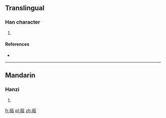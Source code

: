 ==Translingual==

===Han character===
{{Han char|rn=98|rad=瓦|as=07|sn=12|four=|canj=口月一女弓 (RBMVN)}}

# {{defn|Han|sort=瓦07}}

====References====
* {{Han ref|kx=0749.140|dkj=21500|dj=1157.350|hdz=21425.140|uh=74F9|ud=29945}}

----

==Mandarin==

===Hanzi===
{{cmn-hanzi|pin=[[juàn]] ([[juan4]])|wg=chüan<sup>4</sup>}}

# {{defn|lang=cmn|sort=瓦07}}

[[fr:瓹]]
[[pl:瓹]]
[[zh:瓹]]